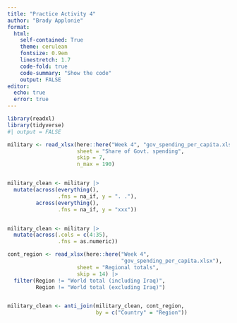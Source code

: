 ```yaml
---
title: "Practice Activity 4"
author: "Brady Applonie"
format:
  html: 
    self-contained: True
    theme: cerulean
    fontsize: 0.9em
    linestretch: 1.7
    code-fold: true
    code-summary: "Show the code"
    output: FALSE
editor:
  echo: true
  error: true
---
```


```r
library(readxl)
library(tidyverse)
#| output = FALSE

military <- read_xlsx(here::here("Week 4", "gov_spending_per_capita.xlsx"), 
                      sheet = "Share of Govt. spending", 
                      skip = 7,
                      n_max = 190)


military_clean <- military |> 
  mutate(across(everything(), 
                .fns = na_if, y = ". ."),
         across(everything(),
                .fns = na_if, y = "xxx"))


military_clean <- military |> 
  mutate(across(.cols = c(4:35), 
                .fns = as.numeric))

cont_region <- read_xlsx(here::here("Week 4",
                                    "gov_spending_per_capita.xlsx"), 
                      sheet = "Regional totals", 
                      skip = 14) |> 
  filter(Region != "World total (including Iraq)", 
         Region != "World total (excluding Iraq)")


military_clean <- anti_join(military_clean, cont_region,
                            by = c("Country" = "Region"))


```
